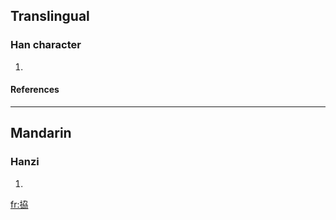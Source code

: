 ==Translingual==
===Han character===
{{Han char|rn=64|rad=手|as=06|sn=9|four=5402<sub>7</sub>|canj=手大尸尸 (QKSS)}}
# {{defn|Han|sort=手06}}
====References====
{{Han ref|kx=0428.190|dkj=12009|dj=0777.130|hdz=31877.010|uh=62F9|ud=25337|bh=CEDB|bd=52955}}
----
==Mandarin==
===Hanzi===
{{cmn-hanzi|pin=[[xié]] (xie2), [[yè]] (ye4), [[zhuài]] (zhuai4)|wg=hsieh<sup>2</sup>, yeh<sup>4</sup>, chuai<sup>4</sup>}}
# {{defn|Mandarin}}

[[fr:拹]]